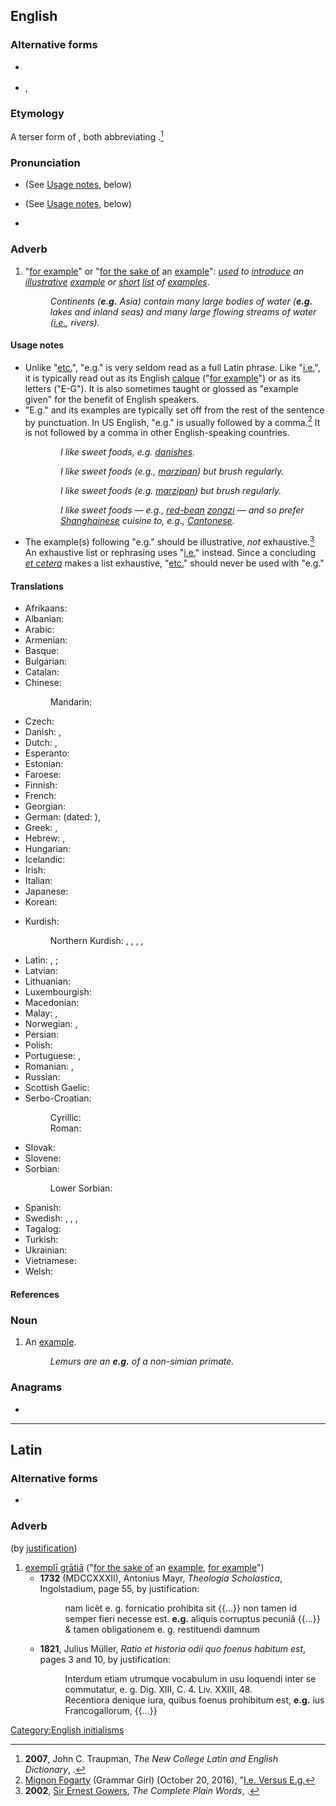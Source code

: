 {{also|Appendix:Variations of "eg"}}
==English==

===Alternative forms===
* {{sense|informal}} {{l|en|eg}}
* {{sense|dated}} {{l|en|ex. gr.}}, {{l|en|e. g.}}

===Etymology===
A terser form of {{m|en|ex. gr.}}, both abbreviating {{der|en|la|exemplī grātiā||[[for the sake of]] an [[example]]}}.<ref>'''2007''', John C. Traupman, ''The New College Latin and English Dictionary'', {{ISBN|9780553590128}}.</ref>

===Pronunciation===
* {{a|UK}} {{IPA|en|/ˌiːˈdʒiː/|/fɔː(ɹ) ɪɡˈzɑːmpəl/}} (See [[#Usage notes|Usage notes]], below)
* {{a|US}} {{IPA|en|/ˌiˈd͡ʒi/|/fɔɹ ɪɡˈzæmpəl/}} (See [[#Usage notes|Usage notes]], below)
* {{rhymes|en|i|s=2}}

===Adverb===
{{en-adv|?}}

# "[[for example]]" or "[[for the sake of]] an [[example]]": ''[[use]]d to [[introduce]] an [[illustrative]] [[example]] or [[short]] [[list]] of [[example]]s''.
#: ''Continents ('''e.g.''' Asia) contain many large bodies of water ('''e.g.''' lakes and inland seas) and many large flowing streams of water ([[i.e.]], rivers).''

====Usage notes====
* Unlike "[[etc.]]", "e.g." is very seldom read as a full Latin phrase. Like "[[i.e.]]", it is typically read out as its English [[calque]] ("[[for example]]") or as its letters ("E-G"). It is also sometimes taught or glossed as "example given" for the benefit of English speakers.
* "E.g." and its examples are typically set off from the rest of the sentence by punctuation. In US English, "e.g." is usually followed by a comma.<ref>[[w:Mignon Fogarty|Mignon Fogarty]] (Grammar Girl) (October 20, 2016), "[https://www.quickanddirtytips.com/education/grammar/ie-versus-eg?page=2 I.e. Versus E.g.]</ref> It is not followed by a comma in other English-speaking countries.
:: {{q|UK}} ''I like sweet foods, e.g. [[danish]]es.''
:: {{q|US}} ''I like sweet foods (e.g., [[marzipan]]) but brush regularly.''
:: {{q|US}} ''I like sweet foods (e.g. [[marzipan]]) but brush regularly.''
:: {{q|rare|US}} ''I like sweet foods — e.g., [[red bean|red-bean]] [[zongzi]] — and so prefer [[Shanghainese]] cuisine to, e.g., [[Cantonese]].''
* The example(s) following "e.g." should be illustrative, ''not'' exhaustive.<ref>'''2002''', [[w:Ernest Gowers|Sir Ernest Gowers]], ''The Complete Plain Words'', {{ISBN|9781567922035}}.</ref> An exhaustive list or rephrasing uses "[[i.e.]]" instead. Since a concluding ''[[et cetera]]'' makes a list exhaustive, "[[etc.]]" should never be used with "e.g."

====Translations====
{{trans-top|abbreviation for “for example”}}
* Afrikaans: {{t+|af|bv.}} {{qualifier|[[byvoorbeeld]]}}
* Albanian: {{t|sq|p. sh.}} {{qualifier|[[për shembull]]}}
* Arabic: {{t|ar|على سبيل المثال}}
* Armenian: {{t|hy|օր.}} {{qualifier|[[օրինակ]]}}
* Basque: {{t+|eu|adib.}} {{qualifier|[[adibidez]]}}
* Bulgarian: {{t+|bg|напр.|sc=Cyrl}} {{qualifier|[[например]]}}
* Catalan: {{t+|ca|p. ex.}} {{qualifier|[[per exemple]]}}
* Chinese:
*: Mandarin: {{t+|cmn|例如|tr=lìrú}}
* Czech: {{t+|cs|např.}}
* Danish: {{t+|da|f.eks.}}, {{t+|da|fx}} {{qualifier|{{t+|da|for eksempel}}}}
* Dutch: {{t+|nl|bv.}}, {{t+|nl|bijv.}} {{qualifier|{{t+|nl|bijvoorbeeld}}}}
* Esperanto: {{t|eo|ekz.}} {{qualifier|[[ekzemple]]}}
* Estonian: {{t+|et|nt}} {{qualifier|[[näiteks]]}}
* Faroese: {{t|fo|t.d.}} {{qualifier|{{t|fo|til dømis}}}}
* Finnish: {{t+|fi|esim.}} {{qualifier|[[esimerkiksi]]}}
* French: {{t+|fr|par ex.}} {{qualifier|[[par exemple]]}}
* Georgian: {{t+|ka|მაგ.}}
* German: {{t+|de|z. B.}} {{qualifier|[[zum Beispiel]]}} (dated: {{t|de|z. E.}} {{qualifier|[[zum Exempel]]}}), {{t+|de|bspw.}} {{qualifier|[[beispielsweise]]}}
* Greek: {{t+|el|π.χ.}}, {{t+|el|παραδείγματος χάριν}}
* Hebrew: {{t|he|לדוגמה|tr=l'dugmá}}, {{t|he|למשל|tr=l'mashál}}
* Hungarian: {{t|hu|[[pl.]]}} {{qualifier|[[például]]}}
* Icelandic: {{t+|is|t.d.}} {{qualifier|{{t+|is|til dæmis}}}}
* Irish: {{t|ga|m.sh.}} {{q|{{t|ga|mar shampla}}}}
* Italian: {{t|it|ad es.}} {{qualifier|[[ad esempio]]}}
* Japanese: {{t+|ja|例えば|tr=tatoeba|sc=Jpan}}
* Korean: {{t|ko|예를 들면}}
{{trans-mid}}
* Kurdish:
*: Northern Kurdish: {{t|kmr|wekî mînak}}, {{t|kmr|wekî nimûne}}, {{t|kmr|mîsalen}}, {{t+|kmr|w.n.}}, {{t+|kmr|w.m.}}
* Latin: {{t+|la|e. g.}}, {{t+|la|ex. gr.}} {{q|exempli gratia}}; {{t+|la|e. c.}} {{q|exempli causa}}
* Latvian: {{qualifier|[[piemēram]]}} {{t|lv|piem.}}
* Lithuanian: {{t|lt|pvz.}} {{qualifier|[[pavyzdžiui]]}}
* Luxembourgish: {{t+|lb|z. B.}}
* Macedonian: {{t+|mk|на пр.}}
* Malay: {{t|ms|mis.}} {{qualifier|[[misalnya]]}}, {{t+|ms|cth.}} {{qualifier|[[contohnya]]}}
* Norwegian: {{t+|no|f.eks.}} {{qualifier|{{t+|no|for eksempel}}}}, {{t+|no|t.d.}} {{qualifier|{{t+|no|til dømes}}}}
* Persian: {{t|fa|برای مثال|sc=Arab}}
* Polish: {{t+|pl|np.}} {{qualifier|[[na]] [[przykład]]}}
* Portuguese: {{t+|pt|p. ex.}}, {{qualifier|[[por exemplo]]}} {{t+|pt|ex.}}
* Romanian: {{t|ro|de ex.}} {{qualifier|[[de exemplu]]}}, {{t|ro|e.g.}}
* Russian: {{t+|ru|напр.}} {{qualifier|[[например]]}}
* Scottish Gaelic: {{t+|gd|me}}
* Serbo-Croatian:
*: Cyrillic: {{t|sh|нпр.}} {{qualifier|[[на]] [[пример]]}}
*: Roman: {{t|sh|npr.}} {{qualifier|[[na]] [[primer]]}}
* Slovak: {{t+|sk|napr.}} {{qualifier|[[napríklad]]}}
* Slovene: {{t+|sl|npr.}} {{qualifier|[[na]] [[primer]]}}
* Sorbian:
*: Lower Sorbian: {{t|dsb|na pś.}} {{qualifier|{{t|dsb|na pśikład}}}}
* Spanish: {{t|es|p. ej.}} {{qualifier|{{t+|es|por ejemplo}}}}
* Swedish: {{t+|sv|t.ex.}}, {{t+|sv|t ex}}, {{t|sv|tex.}} {{t+|sv|t. ex.}} {{qualifier|{{t+|sv|till exempel}}}}, {{t+|sv|exempelvis}}
* Tagalog: {{t|tl|hal.}} {{q|{{l|tl|halimbawa}}}}
* Turkish: {{t|tr|örn.}}
* Ukrainian: {{t|uk|наприклад}}
* Vietnamese: {{t|vi|vd.}} {{qualifier|[[ví dụ]]}}
* Welsh: {{t|cy|e.e.}} {{qualifier|{{t|cy|er enghraifft}}}}
{{trans-bottom}}

====References====
<references/>

===Noun===
{{en-noun|?}}

# {{lb|en|informal|nonstandard|proscribed}} An [[example]].
#: ''Lemurs are an '''e.g.''' of a non-simian primate.''

===Anagrams===
* {{anagrams|en|a=eg|GE|Ge|gE}}

[[Category:English initialisms]]

----

==Latin==

===Alternative forms===
* {{l|la|e. g.}}

===Adverb===
{{head|la|adverb}} (by [[justification]])

# [[exempli gratia|exemplī grātiā]] ("[[for the sake of]] an [[example]], [[for example]]")
#* '''1732''' (MDCCXXXII), Antonius Mayr, ''Theologia Scholastica'', Ingolstadium, page 55, by justification:
#*: nam licèt e. g. fornicatio prohibita sit {{...}} non tamen id semper fieri necesse est. '''e.g.''' aliquis corruptus pecuniâ {{...}} & tamen obligationem e. g. restituendi damnum
#* '''1821''', Julius Müller, ''Ratio et historia odii quo foenus habitum est'', pages 3 and 10, by justification:
#*: Interdum etiam utrumque vocabulum in usu loquendi inter se commutatur, e. g. Dig. XIII, C. 4. Liv. XXIII, 48.
#*: Recentiora denique iura, quibus foenus prohibitum est, '''e.g.''' ius Francogallorum, {{...}}